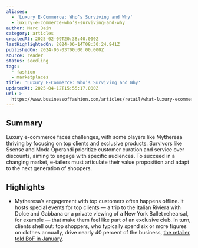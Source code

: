 ```yaml
---
aliases:
  - 'Luxury E-Commerce: Who’s Surviving and Why'
  - luxury-e-commerce-who’s-surviving-and-why
author: Marc Bain
category: articles
createdAt: 2025-02-09T20:38:40.000Z
lastHighlightedOn: 2024-06-14T08:30:24.941Z
publishedOn: 2024-06-03T00:00:00.000Z
source: reader
status: seedling
tags:
  - fashion
  - marketplaces
title: 'Luxury E-Commerce: Who’s Surviving and Why'
updatedAt: 2025-04-12T15:55:17.000Z
url: >-
  https://www.businessoffashion.com/articles/retail/what-luxury-ecommerce-survivors-get-right/?utm_source=newsletter_technology&utm_medium=email&utm_campaign=Technology_050624&utm_term=MK6EU5U6JNF6VMHTTABSUF7TVA&utm_content=top_story_1_cta
---
```

## Summary

Luxury e-commerce faces challenges, with some players like Mytheresa thriving by focusing on top clients and exclusive products. Survivors like Ssense and Moda Operandi prioritize customer curation and service over discounts, aiming to engage with specific audiences. To succeed in a changing market, e-tailers must articulate their value proposition and adapt to the next generation of shoppers.

## Highlights

- Mytheresa’s engagement with top customers often happens offline. It hosts special events for top clients — a trip to the Italian Riviera with Dolce and Gabbana or a private viewing of a New York Ballet rehearsal, for example — that make them feel like part of an exclusive club. In turn, clients shell out: top shoppers, who typically spend six or more figures on clothes annually, drive nearly 40 percent of the business, [the retailer told BoF in January](https://www.businessoffashion.com/case-studies/luxury/top-one-percent-wealthy-customers-gucci-mytheresa-tiffany/#:~:text=As%20growth%20of%20the%20broader,a%20strategic%20focus%20for%20brands.).
